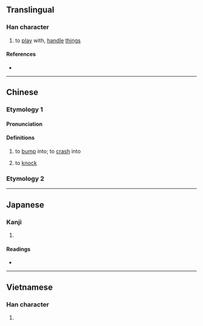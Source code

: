{{character info}}
==Translingual==

===Han character===
{{Han char|rn=64|rad=手|as=07|sn=10|four=|canj=QMGT|ids=⿰扌弄}}

# to [[play]] with, [[handle]] [[thing]]s

====References====
* {{Han ref|kx=0431.360|dkj=12101|dj=0781.070|hdz=31877.110|uh=6335|ud=25397}}

----

==Chinese==

===Etymology 1===
{{zh-forms}}

====Pronunciation====
{{zh-pron
|mn=lòng
|cat=v
}}

====Definitions====
{{zh-hanzi}}

# to [[bump]] into; to [[crash]] into
#: {{zh-syn|撞}}
# to [[knock]]

===Etymology 2===
{{zh-see|弄|v}}

----

==Japanese==

===Kanji===
{{ja-kanji|grade=|rs=手07}}

# {{rfdef|ja|sort=手07}}

====Readings====
* {{ja-readings|on=[[ろう]] (rō), [[る]] (ru)|kun=[[もてあそぶ]] (moteasobu)}}

----

==Vietnamese==

===Han character===
{{vi-hantu|lỏng|rs=手07}}

# {{rfdef|vi|sort=手07}}